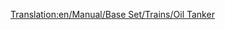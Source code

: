 [[Translation:en/Manual/Base Set/Trains/Oil Tanker]]
{{nl/Manual/Base Set/Trains/Wagons|Naam=Olietanker
|Picture=[[File:en/Manual/Base Set/Trains/Oiltanker.png]]
|NormaalKosten=£1,562 ($3,124)
|NormaalGewicht=24 / 54 t
|NormaalCapaciteit=30,000 liter olie
|MonoKosten=£1,562 ($3,124)
|MonoGewicht=24 / 59 t
|MonoCapaciteit=35,000 liter olie
|MagKosten=£1,562 ($3,124)
|MagGewicht=24 / 61 t
|MagCapaciteit=37,000 liter olie
|Omschrijving=Olietankers zijn zo geconstrueerd dat ze [[en/Manual/Base Set/Cargos/Oil|olie (EN)]] kunnen transporteren. Deze wagon is beschikbaar in [[nl/Manual/Klimaat#gematigd|gematigde]], [[nl/Manual/Klimaat#subarctisch|subarctische]] en [[nl/Manual/Klimaat#subtropisch|subtropische]] klimaten.
}}